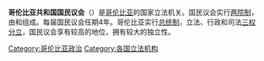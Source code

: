 {{Unreferenced|time=2020-09-12T00:15:17+00:00}}
{{Infobox legislature
 | background_color = #CFB53B
 | text_color = #FFFFFF
 | name = 哥倫比亞共和國國民議會
 | native_name = <small>{{lang|es|Congreso de la República de Colombia}}</small>
 | legislature = 
 | coa_pic = Coat of arms of Colombia.svg
 | coa_res = 100px
 | coa_caption = [[哥伦比亚国徽|哥伦比亚国徽]]
 | house_type = 兩院制
 | houses = {{le|参议院 (哥伦比亚)|Senate of Colombia|参议院}}<br>{{le|众议院 (哥伦比亚)|House of Representatives (Colombia)|众议院}}
 | leader1_type = {{le|哥伦比亚参议院议长列表|List of Presidents of the Senate of Colombia|参议院议长}}
 | leader1 = {{le|利迪奥·加西亚·图尔贝|Lidio García Turbay}}
 | party1 = [[哥伦比亚自由党|自由党]]
 | election1 = {{Start date|2019|07|20|df=yes}}
 | leader2_type = {{link-es|哥伦比亚众议院议长列表|List of Presidents of the Chamber of Representatives of Colombia|众议院议长}}
 | leader2 = {{link-es|卡洛斯·阿尔贝托·昆卡|Carlos Alberto Cuenca}}
 | party2 = [[激进变革|激进变革]]
 | election2 = {{Start date|2019|07|20|df=yes}}
 | seats = '''280'''<br>108 参议员<br>172 众议员
 | house1 = {{le|参议院 (哥伦比亚)|Senate of Colombia|参议院}}
 | house2 = {{le|众议院 (哥伦比亚)|House of Representatives (Colombia)|众议院}}
 | structure1 = File:Senado de Colombia 2018-2022.svg
 | structure1_res = 250px
 | structure1_alt =
 | structure2 = File:Camara de Representantes de Colombia 2018-2022.svg
 | structure2_res = 250px
 | political_groups1 =
 | term_length = 四年
 | voting_system1 = [[直接选举|直接选举]]
 | voting_system2 = [[直接选举|直接选举]]
 | last_election1 = [[2018年哥伦比亚议会选举|2018年5月11日]]
 | last_election2 = [[2018年哥伦比亚议会选举|2018年5月11日]]
 | next_election1 = 2022年3月13日
 | next_election2 = 2022年3月13日
 | session_room = El Capitolio Nacional (Bogotá, Colombia) 1.jpg
 | session_res = 250px
 | meeting_place = [[哥倫比亞國會大廈|哥倫比亞國會大廈]]<br>[[哥伦比亚|哥伦比亚]][[波哥大|波哥大]]
 | website = {{URL|www.senado.gov.co}}<br>{{URL|www.camara.gov.co}}
}}
'''哥伦比亚共和国国民议会'''（{{lang-es|Congreso de la República de Colombia}}）是[[哥伦比亚|哥伦比亚]]的国家立法机关。国民议会实行[[两院制|两院制]]，由{{le|哥伦比亚共和国参议院|Senate of Colombia|参议院}}和{{le|哥伦比亚共和国众议院|House of Representatives (Colombia)|众议院}}组成。每届国民议会任期4年。哥伦比亚实行[[总统制|总统制]]，立法、行政和司法[[三权分立|三权分立]]，国民议会享有较高的地位，拥有较大的独立性。

{{美洲题目|议会}}

[[Category:哥伦比亚政治|Category:哥伦比亚政治]]
[[Category:各国立法机构|Category:各国立法机构]]
{{colombia-stub}}